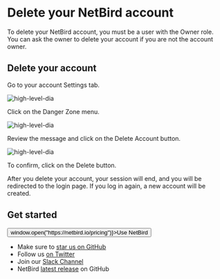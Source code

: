 
# Delete your NetBird account
To delete your NetBird account, you must be a user with the Owner role. You can ask the owner to delete your account if you are not the account owner.
## Delete your account
Go to your account Settings tab.
<p>
    <img src="/docs-static/img/how-to-guides/account-settings.png" alt="high-level-dia" className="imagewrapper"/>
</p>
Click on the Danger Zone menu.
<p>
    <img src="/docs-static/img/how-to-guides/account-settings-danger-zone.png" alt="high-level-dia" className="imagewrapper"/>
</p>
Review the message and click on the Delete Account button.
<p>
    <img src="/docs-static/img/how-to-guides/account-settings-delete-account-confirm.png" alt="high-level-dia" className="imagewrapper"/>
</p>
To confirm, click on the Delete button.

After you delete your account, your session will end, and you will be redirected to the login page.
<Note>
    If you log in again, a new account will be created.
</Note>
## Get started
<p float="center" >
    <Button name="button" className="button-5" onClick={() => window.open("https://netbird.io/pricing")}>Use NetBird</Button>
</p>

- Make sure to [star us on GitHub](https://github.com/netbirdio/netbird)
- Follow us [on Twitter](https://twitter.com/netbird)
- Join our [Slack Channel](https://join.slack.com/t/netbirdio/shared_invite/zt-vrahf41g-ik1v7fV8du6t0RwxSrJ96A)
- NetBird [latest release](https://github.com/netbirdio/netbird/releases) on GitHub